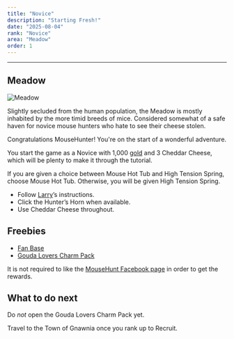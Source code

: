 ```yaml
---
title: "Novice"
description: "Starting Fresh!"
date: "2025-08-04"
rank: "Novice"
area: "Meadow"
order: 1
---
```



---

## Meadow

![Meadow](/images/locations/meadow.png)
<p class="location-description">Slightly secluded from the human population, the Meadow is mostly inhabited by the more timid breeds of mice. Considered somewhat of a safe haven for novice mouse hunters who hate to see their cheese stolen.</p>

Congratulations MouseHunter! You're on the start of a wonderful adventure.

You start the game as a Novice with 1,000 [gold](/gold-farming) and 3 Cheddar Cheese, which will be plenty to make it through the tutorial.

<Callout>
If you are given a choice between Mouse Hot Tub and High Tension Spring, choose Mouse Hot Tub. Otherwise, you will be given High Tension Spring.
</Callout>

- Follow [Larry](/larry)’s instructions.
- Click the Hunter’s Horn when available.
- Use Cheddar Cheese throughout.

## Freebies

- [Fan Base](https://www.mousehuntgame.com/fanbase.php?claimreward)
- [Gouda Lovers Charm Pack](https://www.mousehuntgame.com/goudalovers.php?claimreward)

It is not required to like the [MouseHunt Facebook page](https://www.facebook.com/MouseHuntTheGame/) in order to get the rewards.

## What to do next

Do _not_ open the Gouda Lovers Charm Pack yet.

Travel to the Town of Gnawnia once you rank up to Recruit.